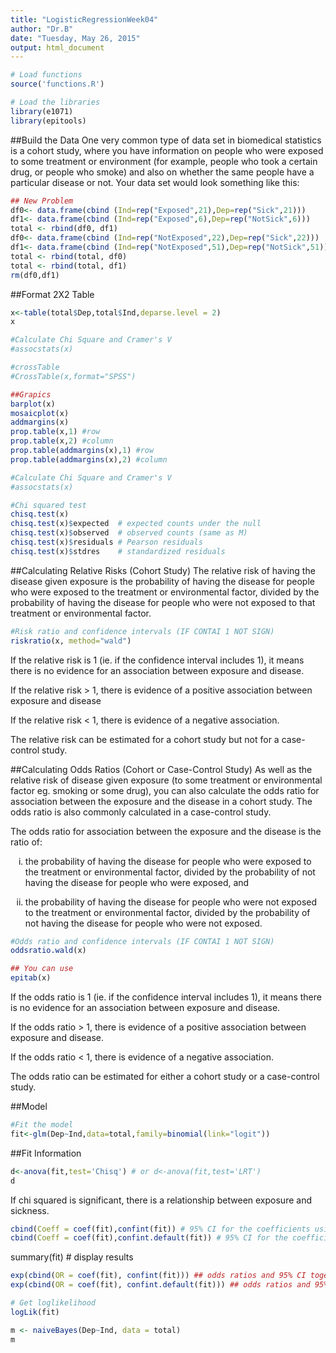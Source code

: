 ```yaml
---
title: "LogisticRegressionWeek04"
author: "Dr.B"
date: "Tuesday, May 26, 2015"
output: html_document
---
```


```r
# Load functions
source('functions.R')

# Load the libraries
library(e1071)
library(epitools)
```

##Build the Data
One very common type of data set in biomedical statistics is a cohort study, where you have information on people who were exposed to some treatment or environment (for example, people who took a certain drug, or people who smoke) and also on whether the same people have a particular disease or not. Your data set would look something like this:
```r
## New Problem 
df0<- data.frame(cbind (Ind=rep("Exposed",21),Dep=rep("Sick",21)))
df1<- data.frame(cbind (Ind=rep("Exposed",6),Dep=rep("NotSick",6)))
total <- rbind(df0, df1)
df0<- data.frame(cbind (Ind=rep("NotExposed",22),Dep=rep("Sick",22)))
df1<- data.frame(cbind (Ind=rep("NotExposed",51),Dep=rep("NotSick",51)))
total <- rbind(total, df0)
total <- rbind(total, df1)
rm(df0,df1)
```

##Format 2X2 Table
```r
x<-table(total$Dep,total$Ind,deparse.level = 2)
x

#Calculate Chi Square and Cramer's V
#assocstats(x)

#crossTable
#CrossTable(x,format="SPSS")

##Grapics
barplot(x)
mosaicplot(x)
addmargins(x)
prop.table(x,1) #row
prop.table(x,2) #column
prop.table(addmargins(x),1) #row
prop.table(addmargins(x),2) #column

#Calculate Chi Square and Cramer's V
#assocstats(x)

#Chi squared test
chisq.test(x)
chisq.test(x)$expected  # expected counts under the null
chisq.test(x)$observed  # observed counts (same as M)
chisq.test(x)$residuals # Pearson residuals
chisq.test(x)$stdres    # standardized residuals
```


##Calculating Relative Risks (Cohort Study)
The relative risk of having the disease given exposure is the probability of having the disease for people who were exposed to the treatment or environmental factor, divided by the probability of having the disease for people who were not exposed to that treatment or environmental factor.
```r
#Risk ratio and confidence intervals (IF CONTAI 1 NOT SIGN)
riskratio(x, method="wald")
```

If the relative risk is 1 (ie. if the confidence interval includes 1), it means there is no evidence for an association between exposure and disease. 

If the relative risk > 1, there is evidence of a positive association between exposure and disease

If the relative risk < 1, there is evidence of a negative association. 

The relative risk can be estimated for a cohort study but not for a case-control study.

##Calculating Odds Ratios (Cohort or Case-Control Study)
As well as the relative risk of disease given exposure (to some treatment or environmental factor eg. smoking or some drug), you can also calculate the odds ratio for association between the exposure and the disease in a cohort study. The odds ratio is also commonly calculated in a case-control study.

The odds ratio for association between the exposure and the disease is the ratio of: 

(i) the probability of having the disease for people who were exposed to the treatment or environmental factor, divided by the probability of not having the disease for people who were exposed, and 

(ii) the probability of having the disease for people who were not exposed to the treatment or environmental factor, divided by the probability of not having the disease for people who were not exposed.
```r
#Odds ratio and confidence intervals (IF CONTAI 1 NOT SIGN)
oddsratio.wald(x)

## You can use 
epitab(x)
```

If the odds ratio is 1 (ie. if the confidence interval includes 1), it means there is no evidence for an association between exposure and disease. 

If the odds ratio > 1, there is evidence of a positive association between exposure and disease.

If the odds ratio < 1, there is evidence of a negative association. 

The odds ratio can be estimated for either a cohort study or a case-control study.


##Model
```r
#Fit the model
fit<-glm(Dep~Ind,data=total,family=binomial(link="logit"))
```

##Fit Information
```r
d<-anova(fit,test='Chisq') # or d<-anova(fit,test='LRT')
d
```

If chi squared is significant, there is a relationship between exposure and sickness.

```r
cbind(Coeff = coef(fit),confint(fit)) # 95% CI for the coefficients using profiled log-likelihood
cbind(Coeff = coef(fit),confint.default(fit)) # 95% CI for the coefficients using standard errors
```


summary(fit) # display results


```r
exp(cbind(OR = coef(fit), confint(fit))) ## odds ratios and 95% CI together
exp(cbind(OR = coef(fit), confint.default(fit))) ## odds ratios and 95% CI together using standard errors

# Get loglikelihood
logLik(fit) 
```


```r
m <- naiveBayes(Dep~Ind, data = total)
m
```